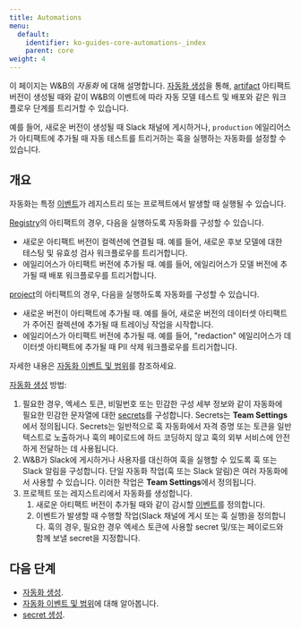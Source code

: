 ---
title: Automations
menu:
  default:
    identifier: ko-guides-core-automations-_index
    parent: core
weight: 4
---


<Info>
<EnterpriseCloudOnly/>
</Info>

이 페이지는 W&B의 _자동화_ 에 대해 설명합니다. [자동화 생성](/ko/create-automations/)을 통해, [artifact](/ko/guides/core/artifacts) 아티팩트 버전이 생성될 때와 같이 W&B의 이벤트에 따라 자동 모델 테스트 및 배포와 같은 워크플로우 단계를 트리거할 수 있습니다.

예를 들어, 새로운 버전이 생성될 때 Slack 채널에 게시하거나, `production` 에일리어스가 아티팩트에 추가될 때 자동 테스트를 트리거하는 훅을 실행하는 자동화를 설정할 수 있습니다.

## 개요
자동화는 특정 [이벤트](/ko/automation-events)가 레지스트리 또는 프로젝트에서 발생할 때 실행될 수 있습니다.

[Registry](/ko/guides/core/registry/)의 아티팩트의 경우, 다음을 실행하도록 자동화를 구성할 수 있습니다.
- 새로운 아티팩트 버전이 컬렉션에 연결될 때. 예를 들어, 새로운 후보 모델에 대한 테스팅 및 유효성 검사 워크플로우를 트리거합니다.
- 에일리어스가 아티팩트 버전에 추가될 때. 예를 들어, 에일리어스가 모델 버전에 추가될 때 배포 워크플로우를 트리거합니다.

[project](/ko/guides/models/track/project-page)의 아티팩트의 경우, 다음을 실행하도록 자동화를 구성할 수 있습니다.
- 새로운 버전이 아티팩트에 추가될 때. 예를 들어, 새로운 버전의 데이터셋 아티팩트가 주어진 컬렉션에 추가될 때 트레이닝 작업을 시작합니다.
- 에일리어스가 아티팩트 버전에 추가될 때. 예를 들어, "redaction" 에일리어스가 데이터셋 아티팩트에 추가될 때 PII 삭제 워크플로우를 트리거합니다.

자세한 내용은 [자동화 이벤트 및 범위](/ko/automation-events)를 참조하세요.

[자동화 생성](/ko/create-automations/) 방법:

1. 필요한 경우, 엑세스 토큰, 비밀번호 또는 민감한 구성 세부 정보와 같이 자동화에 필요한 민감한 문자열에 대한 [secrets](/ko/guides/core/secrets)를 구성합니다. Secrets는 **Team Settings**에서 정의됩니다. Secrets는 일반적으로 훅 자동화에서 자격 증명 또는 토큰을 일반 텍스트로 노출하거나 훅의 페이로드에 하드 코딩하지 않고 훅의 외부 서비스에 안전하게 전달하는 데 사용됩니다.
1. W&B가 Slack에 게시하거나 사용자를 대신하여 훅을 실행할 수 있도록 훅 또는 Slack 알림을 구성합니다. 단일 자동화 작업(훅 또는 Slack 알림)은 여러 자동화에서 사용할 수 있습니다. 이러한 작업은 **Team Settings**에서 정의됩니다.
1. 프로젝트 또는 레지스트리에서 자동화를 생성합니다.
    1. 새로운 아티팩트 버전이 추가될 때와 같이 감시할 [이벤트](#automation-events)를 정의합니다.
    1. 이벤트가 발생할 때 수행할 작업(Slack 채널에 게시 또는 훅 실행)을 정의합니다. 훅의 경우, 필요한 경우 엑세스 토큰에 사용할 secret 및/또는 페이로드와 함께 보낼 secret을 지정합니다.

## 다음 단계
- [자동화 생성](/ko/create-automations/).
- [자동화 이벤트 및 범위](/ko/automation-events)에 대해 알아봅니다.
- [secret 생성](/ko/guides/core/secrets).
